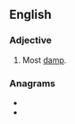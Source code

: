 ==English==

===Adjective===
{{head|en|adjective superlative form}}

# {{en-superlative of|damp}} Most [[damp]].

===Anagrams===
* {{l|en|adempts}}
* {{l|en|stamped}}